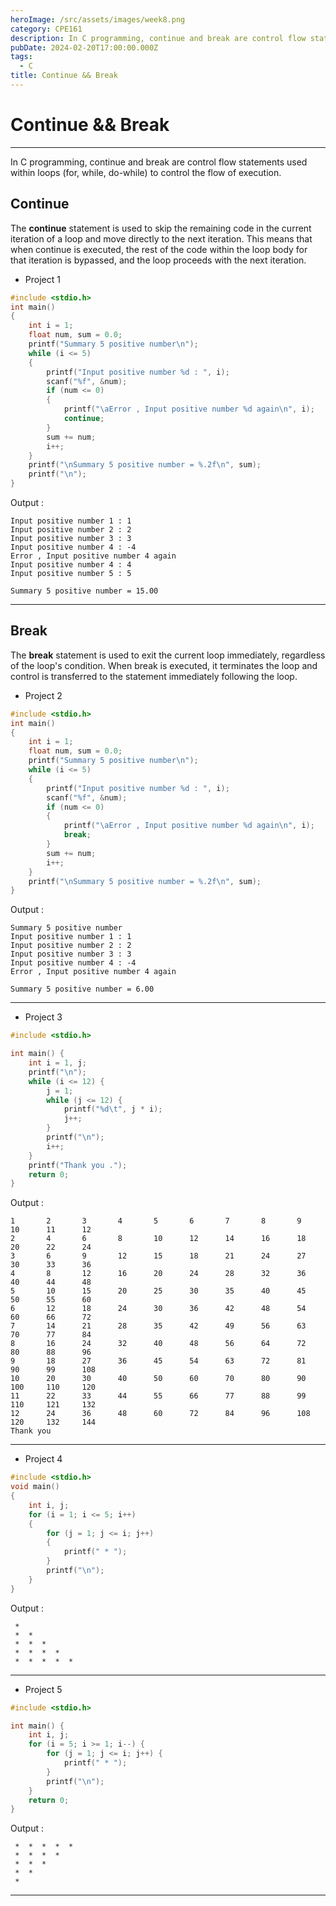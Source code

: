 ```yaml
---
heroImage: /src/assets/images/week8.png
category: CPE161
description: In C programming, continue and break are control flow statements used within loops (for, while, do-while) to control the flow of execution.
pubDate: 2024-02-20T17:00:00.000Z
tags:
  - C
title: Continue && Break
---
```



# Continue && Break
---
<p>In C programming, continue and break are control flow statements used within loops (for, while, do-while) to control the flow of execution.</p>

## **Continue**

The **continue** statement is used to skip the remaining code in the current iteration of a loop and move directly to the next iteration. This means that when continue is executed, the rest of the code within the loop body for that iteration is bypassed, and the loop proceeds with the next iteration.

* Project 1

```c
#include <stdio.h>
int main()
{
    int i = 1;
    float num, sum = 0.0;
    printf("Summary 5 positive number\n");
    while (i <= 5)
    {
        printf("Input positive number %d : ", i);
        scanf("%f", &num);
        if (num <= 0)
        {
            printf("\aError , Input positive number %d again\n", i);
            continue;
        }
        sum += num;
        i++;
    }
    printf("\nSummary 5 positive number = %.2f\n", sum);
    printf("\n");
}
```

Output :

```plaintext
Input positive number 1 : 1
Input positive number 2 : 2
Input positive number 3 : 3
Input positive number 4 : -4
Error , Input positive number 4 again
Input positive number 4 : 4
Input positive number 5 : 5

Summary 5 positive number = 15.00
```

---

## **Break**

The **break** statement is used to exit the current loop immediately, regardless of the loop's condition. When break is executed, it terminates the loop and control is transferred to the statement immediately following the loop.

* Project 2

```c
#include <stdio.h>
int main()
{
    int i = 1;
    float num, sum = 0.0;
    printf("Summary 5 positive number\n");
    while (i <= 5)
    {
        printf("Input positive number %d : ", i);
        scanf("%f", &num);
        if (num <= 0)
        {
            printf("\aError , Input positive number %d again\n", i);
            break;
        }
        sum += num;
        i++;
    }
    printf("\nSummary 5 positive number = %.2f\n", sum);
}
```

Output :

```plaintext
Summary 5 positive number
Input positive number 1 : 1
Input positive number 2 : 2
Input positive number 3 : 3
Input positive number 4 : -4
Error , Input positive number 4 again

Summary 5 positive number = 6.00
```

---

* Project 3

```c
#include <stdio.h>

int main() {
    int i = 1, j;
    printf("\n");
    while (i <= 12) {
        j = 1;
        while (j <= 12) {
            printf("%d\t", j * i);
            j++;
        }
        printf("\n");
        i++;
    }
    printf("Thank you .");
    return 0;
}
```

Output :

```plaintext
1       2       3       4       5       6       7       8       9       10      11      12
2       4       6       8       10      12      14      16      18      20      22      24
3       6       9       12      15      18      21      24      27      30      33      36
4       8       12      16      20      24      28      32      36      40      44      48
5       10      15      20      25      30      35      40      45      50      55      60
6       12      18      24      30      36      42      48      54      60      66      72
7       14      21      28      35      42      49      56      63      70      77      84
8       16      24      32      40      48      56      64      72      80      88      96
9       18      27      36      45      54      63      72      81      90      99      108
10      20      30      40      50      60      70      80      90      100     110     120
11      22      33      44      55      66      77      88      99      110     121     132
12      24      36      48      60      72      84      96      108     120     132     144
Thank you
```

---

* Project 4

```c
#include <stdio.h>
void main()
{
    int i, j;
    for (i = 1; i <= 5; i++)
    {
        for (j = 1; j <= i; j++)
        {
            printf(" * ");
        }
        printf("\n");
    }
}

```

Output :

```plaintext
 * 
 *  * 
 *  *  * 
 *  *  *  * 
 *  *  *  *  *
```

---

* Project 5

```c
#include <stdio.h>

int main() {
    int i, j;
    for (i = 5; i >= 1; i--) {
        for (j = 1; j <= i; j++) {
            printf(" * ");
        }
        printf("\n");
    }
    return 0;
}

```

Output :

```plaintext
 *  *  *  *  * 
 *  *  *  * 
 *  *  * 
 *  * 
 *
```

---